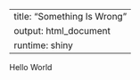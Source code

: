   ---
  title: "Something Is Wrong"
  output: html_document
  runtime: shiny
  ---
  
  Hello World
  